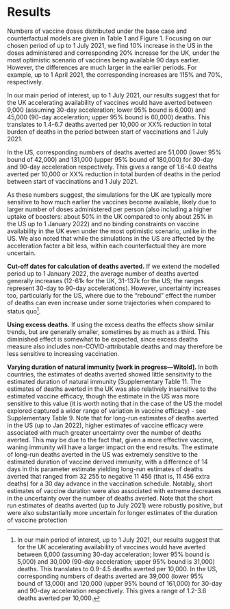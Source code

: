 # Results

Numbers of vaccine doses distributed under the base case and counterfactual models are given in Table 1 and Figure 1. Focusing on our chosen period of up to 1 July 2021, we find 10% increase in the US in the doses administered and corresponding 20% increase for the UK, under the most optimistic scenario of vaccines being available 90 days earlier. However, the differences are much larger in the earlier periods. For example, up to 1 April 2021, the corresponding increases are 115% and 70%, respectively.

In our main period of interest, up to 1 July 2021, our results suggest that for the UK accelerating availability of vaccines would have averted between 9,000 (assuming 30-day acceleration; lower 95% bound is 6,000) and 45,000 (90-day acceleration; upper 95% bound is 60,000) deaths. This translates to 1.4-6.7 deaths averted per 10,000 or XX% reduction in total burden of deaths in the period between start of vaccinations and 1 July 2021.

In the US, corresponding numbers of deaths averted are 51,000 (lower 95% bound of 42,000) and 131,000 (upper 95% bound of 180,000) for 30-day and 90-day acceleration respectively. This gives a range of 1.6-4.0 deaths averted per 10,000  or XX% reduction in total burden of deaths in the period between start of vaccinations and 1 July 2021.

As these numbers suggest, the simulations for the UK are typically more sensitive to how much earlier the vaccines become available, likely due to larger number of doses administered per person (also including a higher uptake of boosters: about 50% in the UK compared to only about 25% in the US up to 1 January 2022) and no binding constraints on vaccine availability in the UK even under the most optimistic scenario, unlike in the US. We also noted that while the simulations in the US are affected by the acceleration facter a bit less, within each counterfactual they are more uncertain. 

**Cut-off dates for calculation of deaths averted.** If we extend the modelled period up to 1 January 2022, the average number of deaths averted generally increases (12-61k for the UK, 31-137k for the US; the ranges represent 30-day to 90-day accelerations). However, uncertainty increases too, particularly for the US, where due to the “rebound” effect the number of deaths can even increase under some trajectories when compared to status quo[^12].

**Using excess deaths.** If using the excess deaths the effects show similar trends, but are generally smaller, sometimes by as much as a third. This diminished effect is somewhat to be expected, since excess deaths measure also includes non-COVID-attributable deaths and may therefore be less sensitive to increasing vaccination.

**Varying duration of natural immunity [work in progress—Witold].** In both countries, the estimates of deaths averted showed little sensitivity to the estimated duration of natural immunity (Supplementary Table 11. The estimates of deaths averted in the UK was also relatively insensitive to the estimated vaccine efficacy, though the estimate in the US was more sensitive to this value (it is worth noting that in the case of the US the model explored captured a wider range of variation in vaccine efficacy) - see Supplementary Table 9. Note that for long-run estimates of deaths averted in the US (up to Jan 2022), higher estimates of vaccine efficacy were associated with much greater uncertainty over the number of deaths averted. This may be due to the fact that, given a more effective vaccine, waning immunity will have a larger impact on the end results.
The estimate of long-run deaths averted in the US was extremely sensitive to the estimated duration of
vaccine derived immunity, with a difference of 14 days in this parameter estimate yielding long-run estimates of deaths averted that ranged from 32 255 to negative 11 456 (that is, 11 456 extra deaths) for a 30 day advance in the vaccination schedule. Notably, short estimates of vaccine duration were also associated with extreme decreases in the uncertainty over the number of deaths averted. Note that the short run estimates of deaths averted (up to July 2021) were robustly positive, but were also substantially more uncertain for longer estimates of the duration of vaccine protection

[^12]: In our main period of interest, up to 1 July 2021, our results suggest that for the UK accelerating availability of vaccines would have averted between 6,000 (assuming 30-day acceleration; lower 95% bound is 5,000) and 30,000 (90-day acceleration; upper 95% bound is 31,000) deaths. This translates to 0.9-4.5 deaths averted per 10,000. In the US, corresponding numbers of deaths averted are 39,000 (lower 95% bound of 13,000) and 120,000 (upper 95% bound of 161,000) for 30-day and 90-day acceleration respectively. This gives a range of 1.2-3.6 deaths averted per 10,000.
